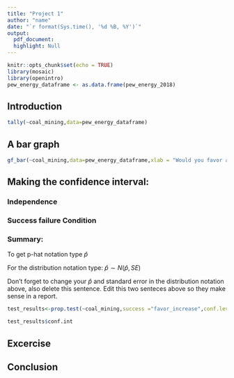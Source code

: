 ```yaml
---
title: "Project 1"
author: "name"
date: "`r format(Sys.time(), '%d %B, %Y')`"
output: 
  pdf_document:
  highlight: Null
---
```


```r
knitr::opts_chunk$set(echo = TRUE)
library(mosaic)
library(openintro)
pew_energy_dataframe <- as.data.frame(pew_energy_2018)

```

## Introduction

 
```r

tally(~coal_mining,data=pew_energy_dataframe)
```


## A bar graph


```r
gf_bar(~coal_mining,data=pew_energy_dataframe,xlab = "Would you favor an increase in Coal Mining for energy Production?", title="How do people feel about Coal Mining?")
```

## Making the confidence interval:

### Independence 

### Success failure Condition

### Summary:

To get p-hat notation type $\hat{p}$ 

For the distribution notation type: 
$\hat{p} \sim   N(\hat{p},SE)$

Don't forget to change your $\hat{p}$ and standard error in the distribution notation above, also delete this sentence. Edit this two senteces above so they make sense in a report. 


```r
test_results<-prop.test(~coal_mining,success ="favor_increase",conf.level = 0.90, data= pew_energy_dataframe)

test_results$conf.int
```


## Excercise



## Conclusion

